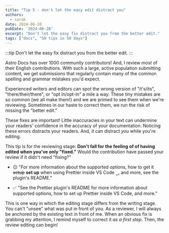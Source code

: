 ```yaml
---
title: "Tip 5 - don't let the easy edit distract you"
authors:
  - sarah
date: 2024-06-28
pubDate: '2024-06-28'
excerpt: "Don't let the easy fix distract you from the better edit."
tags: ["docs", "50 tips in 50 days"]
---
```


:::tip
Don't let the easy fix distract you from the better edit.
:::

Astro Docs has over 1000 community contributors! And, I review *most* of their English contributions. With such a large, active population submitting content, we get submissions that regularly contain many of the common spelling and grammar mistakes you'd expect.

Experienced writers and editors can spot the wrong version of "it's/its", "there/their/there", or "opt in/opt-in" a mile a way. These tiny mistakes are so common (we all make them!) and we are primed to see them when we're reviewing. Sometimes in our haste to correct them, we run the risk of missing the "better edit." 

These fixes are important! Little inaccuracies in your text can undermine your readers' confidence in the accuracy of your documentation. Noticing these errors distracts your readers. And, it can distract *you* while you're editing.

This tip is for the reviewing stage: **Don't fall for the feeling of of having edited when you've only "fixed."** Would the contribution have passed your review if it didn't need "fixing?" 


- 😐  "For more information about the supported options, how to get it ~~setup~~ **set up** when using Prettier inside VS Code **‸,** and more, see the plugin's README."

- ✅ "See the Prettier plugin's README for more information about supported options, how to set up Prettier inside VS Code, and more."

This is one way in which the editing stage differs from the writing stage. You can't "unsee" what was put in front of you. As a reviewer, I will always be anchored by the existing text in front of me. When an obvious fix is grabbing my attention, I remind myself to correct it *as a first step*. Then, the review editing can begin!


<LinkCard title="See the whole list of tips!" href="/blog/50-docs-tips-in-50-days" />